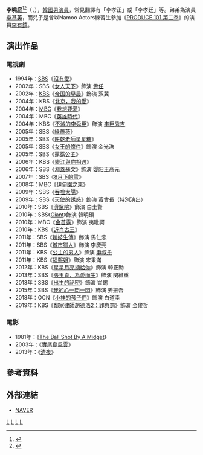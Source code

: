 {{藝人
| 姓名     = 李曉庭
| 類型     = 男演員
| 圖片     = 
| 圖片尺寸 = 
| 圖片簡介 = 
| 原名     = 
| 外文名   = 이효정
| 外文     = ko
| 羅馬拼音 = Lee Hyo Jeong
| 英文名   = 
| 綽號     = 
| 其他藝名 = 
| 國籍     = {{KOR}}
| 民族     = 
| 籍貫     = 
| 出生日期 = {{birth_date_and_age|1961|1|7}}
| 出生地點 = 
| 逝世日期 = 
| 逝世地點 = 
| 職業     = 
| 語言     = [[韓語|韓語]]
| 教育程度 = [[東國大學|東國大學]]演劇電影系
| 宗教信仰 = 
| 配偶     = 
| 兒女    = 子：[[李有鎮|李有鎮]]
| 親屬    = 弟：[[李基英|李基英]]
| 音樂類型 = 
| 演奏樂器 = 
| 出身地   = 
| 出道作   = 《[[The_Ball_Shot_By_A_Midget|The Ball Shot By A Midget]]》
| 出道日期 = 1981年
| 代表作   = 
| 活躍年代 = 
| 唱片公司 = 
| 經紀公司 = 
| 網站     = 
| 相關團體 = 
| 獎項     = 
| IMDb    = 
| 現任成員 = 
| 過往成員 = 
| 音樂專輯 = 
| 電影     = 
| 電視節目 = 
| 舞臺劇   = 
| 書籍     = 
}}

'''李曉庭'''<ref>{{cite news|url=https://newslibrary.naver.com/viewer/index.naver?articleId=1981090100209212006&editNo=2&printCount=1&publishDate=1981-09-01&officeId=00020&pageNo=12&printNo=18433&publishType=00020|title=元浪·李曉庭 영화출연 확정|publisher=[[東亞日報|東亞日報]]|author=|date=1981-09-01|accessdate=2022-06-11}}</ref><ref>{{cite news|url=https://newslibrary.naver.com/viewer/index.nhn?articleId=1982051100209212001&editNo=2&printCount=1&publishDate=1982-05-11&officeId=00020&pageNo=12&printNo=18645&publishType=00020|title=「하늘의 별따기」新人배우出演기회|publisher=東亞日報|author=南達成|date=1982-05-11|accessdate=2021-07-16|archive-date=2021-07-16|archive-url=https://web.archive.org/web/20210716135819/https://newslibrary.naver.com/viewer/index.nhn?articleId=1982051100209212001&editNo=2&printCount=1&publishDate=1982-05-11&officeId=00020&pageNo=12&printNo=18645&publishType=00020}}</ref>（{{lang-ko|'''이효정'''}}，{{bd|1961年|1月7日}}），[[韓國|韓國]][[男演員|男演員]]，常見翻譯有「李孝正」或「李孝廷」等。弟弟為演員[[李基英|李基英]]，而兒子是曾以Namoo Actors練習生參加《[[PRODUCE_101_第二季|PRODUCE 101 第二季]]》的演員[[李有鎮|李有鎮]]。

== 演出作品 ==
=== 電視劇 ===
*1994年：[[SBS_(韓國)|SBS]]《[[沒有愛|沒有愛]]》
*2002年：SBS《[[女人天下|女人天下]]》飾演 [[尹任|尹任]]
*2002年：[[韓國放送公社|KBS]]《[[帝国的早晨|帝国的早晨]]》飾演 双冀
*2004年：KBS《[[北京，我的愛|北京，我的愛]]》
*2004年：[[文化廣播_(韓國)|MBC]]《[[我想要愛|我想要愛]]》
*2004年：MBC《[[英雄時代_(電視劇)|英雄時代]]》
*2004年：KBS《[[不滅的李舜臣|不滅的李舜臣]]》飾演 [[丰臣秀吉|丰臣秀吉]]
*2005年：SBS《[[綠薔薇|綠薔薇]]》
*2005年：SBS《[[餅乾老師星星糖|餅乾老師星星糖]]》
*2005年：SBS《[[女王的條件|女王的條件]]》飾演 金光洙
*2005年：SBS《[[露露公主|露露公主]]》
*2006年：KBS《[[變江與你相遇|變江與你相遇]]》
*2006年：SBS《[[淵蓋蘇文_(電視劇)|淵蓋蘇文]]》飾演 [[婴阳王|婴阳王]]高元
*2007年：SBS《[[8月下的雪|8月下的雪]]》
*2008年：MBC《[[伊甸園之東|伊甸園之東]]》
*2009年：SBS《[[吞噬太陽|吞噬太陽]]》
*2009年：SBS《[[天使的誘惑|天使的誘惑]]》飾演 黃會長（特別演出）
*2010年：SBS《[[濟眾院_(電視劇)|濟眾院]]》飾演 白圭賢
*2010年：SBS《[[巨人_(韓國電視劇)|Giant]]》飾演 韓明碩
*2010年：MBC《[[金首露_(電視劇)|金首露]]》飾演 夷毗訶
*2010年：KBS《[[近肖古王_(電視劇)|近肖古王]]》
*2011年：SBS《[[新妓生傳|新妓生傳]]》飾演 馬仁忠
*2011年：SBS《[[城市獵人_(韓國電視劇)|城市獵人]]》飾演 李慶莞
*2011年：KBS《[[公主的男人|公主的男人]]》飾演 [[申叔舟|申叔舟]]
*2011年：KBS《[[福熙姐|福熙姐]]》飾演 宋秉滿
*2012年：KBS《[[星星月亮摘給你|星星月亮摘給你]]》飾演 韓正勳
*2013年：SBS《[[張玉貞，為愛而生|張玉貞，為愛而生]]》飾演 閔維重
*2013年：SBS《[[出生的祕密|出生的祕密]]》飾演 崔錫
*2015年：SBS《[[我的心一閃一閃|我的心一閃一閃]]》飾演 姜振吾
*2018年：OCN《[[小神的孩子們|小神的孩子們]]》飾演 白道圭
*2019年：KBS《[[鄰家律師趙德浩2：罪與罰|鄰家律師趙德浩2：罪與罰]]》飾演 金俊哲

=== 電影 ===
<!-- 電影未詳細列出 -->
*1981年：《[[The_Ball_Shot_By_A_Midget|The Ball Shot By A Midget]]》
*2003年：《[[實尾島風雲|實尾島風雲]]》
*2013年：《[[清夜_(電影)|清夜]]》

== 參考資料 ==
{{reflist}}

== 外部連結 ==
*[http://search.naver.com/search.naver?sm=tab_hty.top&where=nexearch&ie=utf8&query=%EC%9D%B4%ED%9A%A8%EC%A0%95&x=13&y=13 NAVER] {{Wayback|url=http://search.naver.com/search.naver?sm=tab_hty.top&where=nexearch&ie=utf8&query=%EC%9D%B4%ED%9A%A8%EC%A0%95&x=13&y=13 |date=20200418004625 }}{{ko}}

[[Category:韓國電視演員|L]]
[[Category:韓國電影演員|L]]
[[Category:東國大學校友|L]]
[[Category:李姓|L]]